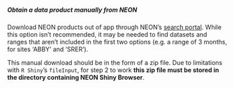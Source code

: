 ##### Obtain a data product manually from NEON

Download NEON products out of app through NEON's [search portal](http://data.neonscience.org/static/browse.html). While this option isn't recommended, it may be needed to find datasets and ranges that aren't included in the first two options (e.g. a range of 3 months, for sites 'ABBY' and 'SRER').

This manual download should be in the form of a zip file. Due to limitations with `R Shiny`'s `fileInput`, for step 2 to work **this zip file must be stored in the directory containing NEON Shiny Browser**.
